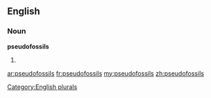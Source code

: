==English==

===Noun===
'''pseudofossils'''

# {{plural of|[[pseudofossil]]}}

[[Category:English plurals]]

[[ar:pseudofossils]]
[[fr:pseudofossils]]
[[my:pseudofossils]]
[[zh:pseudofossils]]